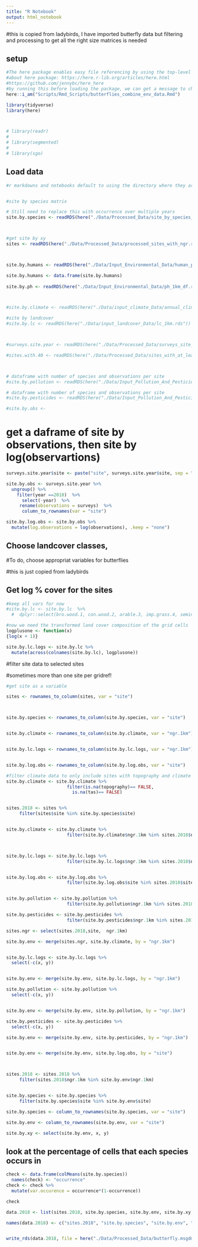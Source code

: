 ```yaml
---
title: "R Notebook"
output: html_notebook
---
```


#this is copied from ladybirds, I have imported butterfly data but filtering and processing to get all the right size matrices is needed

## setup
```r

#The here package enables easy file referencing by using the top-level directory of a file project to easily build file paths."
#about here package: https://here.r-lib.org/articles/here.html
#https://github.com/jennybc/here_here
#by running this before loading the package, we can get a message to check the correct root is being used
here::i_am("Scripts/Rmd_Scripts/butterflies_combine_env_data.Rmd")

library(tidyverse)
library(here)



# library(readr)
# 
# library(segmented)
# 
# library(sgo)


```


## Load data
```r
#r markdowns and notebooks default to using the directory where they are stored as the working directory


#site by species matrix

# Still need to replace this with occurrence over multiple years
site.by.species <- readRDS(here("./Data/Processed_Data/site_by_species_2018.rds"))



#get site by xy
sites <- readRDS(here("./Data/Processed_Data/processed_sites_with_ngr.rds"))



site.by.humans <- readRDS(here("./Data/Input_Environmental_Data/human_popn.rds"))

site.by.humans <- data.frame(site.by.humans)
 
site.by.ph <- readRDS(here("./Data/Input_Environmental_Data/ph_1km_df.rds"))



#site.by.climate <- readRDS(here("./Data/input_climate_Data/annual_climate_1km.rds"))

#site by landcover
#site.by.lc <- readRDS(here("./Data/input_landcover_Data/lc_1km.rds"))



#surveys.site.year <- readRDS(here("./Data/Processed_Data/surveys_site_year.rds"))

#sites.with.40 <- readRDS(here("./Data/Processed_Data/sites_with_at_least_40_years.rds"))



# dataframe with number of species and observations per site
#site.by.pollution <- readRDS(here("./Data/Input_Pollution_And_Pesticides_Data/mean_pollution_with_gridrefs.rds"))

# dataframe with number of species and observations per site
#site.by.pesticides <- readRDS(here("./Data/Input_Pollution_And_Pesticides_Data/pesticides_with_gridrefs.rds"))

#site.by.obs <- 
```

# get a daframe of site by observations, then site by log(observartions)
```r

surveys.site.year$site <- paste("site", surveys.site.year$site, sep = "_")

site.by.obs <- surveys.site.year %>%
  ungroup() %>%
    filter(year ==2018)  %>%
      select(-year)  %>%
     rename(observations = surveys)  %>%
      column_to_rownames(var = "site")

site.by.log.obs <- site.by.obs %>%
  mutate(log.observations = log(observations), .keep = "none")
```





## Choose landcover classes,






#To do, choose appropriat variables for butterflies






#this is just copied from ladybirds

## Get log % cover for the sites
```r

#keep all vars for now
#site.by.lc <- site.by.lc  %>%
  #  dplyr::select(bro.wood.1, con.wood.2, arable.3, imp.grass.4, seminat.grass.5to8, heath.9to10, freshwater.14, coastal.15to19, #urban.20, suburban.21)

#now we need the transformed land cover composition of the grid cells
logplusone <- function(x)
{log(x + 1)}

site.by.lc.logs <- site.by.lc %>%
  mutate(across(colnames(site.by.lc), logplusone)) 
```

#filter site data to selected sites

#sometimes more than one site per gridref!
```r


    

#get site as a variable

sites <- rownames_to_column(sites, var = "site")



site.by.species <- rownames_to_column(site.by.species, var = "site")


site.by.climate <- rownames_to_column(site.by.climate, var = "ngr.1km")


site.by.lc.logs <- rownames_to_column(site.by.lc.logs, var = "ngr.1km")


site.by.log.obs <- rownames_to_column(site.by.log.obs, var = "site")

#filter climate data to only include sites with topography and climate data
site.by.climate <- site.by.climate %>%  
                       filter(is.na(topography)== FALSE,
                         is.na(tas)== FALSE)


sites.2018 <- sites %>%
     filter(sites$site %in% site.by.species$site)


site.by.climate <- site.by.climate %>%  
                       filter(site.by.climate$ngr.1km %in% sites.2018$ngr.1km)



site.by.lc.logs <- site.by.lc.logs %>%  
                       filter(site.by.lc.logs$ngr.1km %in% sites.2018$ngr.1km)


site.by.log.obs <- site.by.log.obs %>%  
                       filter(site.by.log.obs$site %in% sites.2018$site)


site.by.pollution <- site.by.pollution %>%  
                       filter(site.by.pollution$ngr.1km %in% sites.2018$ngr.1km)

site.by.pesticides <- site.by.pesticides %>%  
                       filter(site.by.pesticides$ngr.1km %in% sites.2018$ngr.1km)

sites.ngr <- select(sites.2018,site,  ngr.1km)

site.by.env <- merge(sites.ngr, site.by.climate, by = "ngr.1km")


site.by.lc.logs <- site.by.lc.logs %>%
  select(-c(x, y))


site.by.env <- merge(site.by.env, site.by.lc.logs, by = "ngr.1km")

site.by.pollution <- site.by.pollution %>%
  select(-c(x, y))


site.by.env <- merge(site.by.env, site.by.pollution, by = "ngr.1km")

site.by.pesticides <- site.by.pesticides %>%
  select(-c(x, y))

site.by.env <- merge(site.by.env, site.by.pesticides, by = "ngr.1km")


site.by.env <- merge(site.by.env, site.by.log.obs, by = "site")



sites.2018 <- sites.2018 %>%
     filter(sites.2018$ngr.1km %in% site.by.env$ngr.1km)


site.by.species <- site.by.species %>%
     filter(site.by.species$site %in% site.by.env$site)

site.by.species <- column_to_rownames(site.by.species, var = "site")

site.by.env <- column_to_rownames(site.by.env, var = "site")

site.by.xy <- select(site.by.env, x, y)

```

## look at the percentage of cells that each species occurs in
```r
check <- data.frame(colMeans(site.by.species))
  names(check) <- "occurrence"
check <- check %>%
  mutate(var.occurence = occurrence*(1-occurrence))

check
```













```r

data.2018 <- list(sites.2018, site.by.species, site.by.env, site.by.xy, site.by.obs)

names(data.2018) <- c("sites.2018", "site.by.species", "site.by.env", "site.by.xy", "site.by.obs")


write_rds(data.2018, file = here("./Data/Processed_Data/butterfly.msgdm.data.2018.rds"))

```

